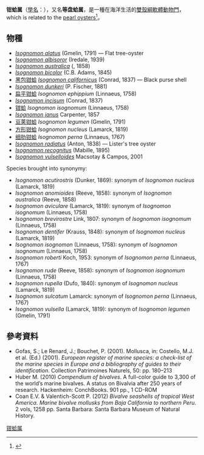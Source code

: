 {{Automatic taxobox
| name = ''Isognomon''
| image = Tide pool shells in Kona.jpg
| image_caption = Live ''Isognomon'' sp. under a rock in [[Kona_District,_Hawaii|Kona District, Hawaii]]
| taxon = Isognomon
| authority = Lightfoot, 1786
| subdivision_ranks = [[種_(生物)|種]]
| subdivision = [[#物種|見內文]]
| synonyms_ref=
| synonyms =
* ''Isognoma'' <small>{{tsl|en|John Lightfoot (biologist)|約翰·萊特富特 (生物學家)|Lightfoot}}, 1786</small> <small>(Isognoma is an alternative original spelling for Isognomon)</small>
* ''Isognomon (Anisoperna)'' <small>Iredale, 1939</small>
* ''Isognomon (Isognomon)'' <small>Lightfoot, 1786</small>
* ''Isognomon (Melina)'' <small>Philipsson, 1788</small>
* ''Isogonum'' <small>Röding, 1798</small> 
* ''Malleoperna'' <small>Iredale, 1939</small> 
* ''Melina'' <small>Philipsson, 1788</small> 
* ''Parviperna'' <small>Iredale, 1939</small>
* ''Pedalion'' <small>Dillwyn, 1817</small> 
* ''Perna'' <small>Bruguière, 1789</small> 
* ''Pernaria'' <small>Rafinesque, 1815</small> 
* ''Sutura'' <small>Megerle von Mühlfeld, 1811</small> 
| type_species= ''Ostrea perna'' <small>Linnaeus, 1767</small>
}}
'''钳蛤属'''（[[學名|學名]]：{{lang|la|'''''Isognomon'''''}}），又名'''等盘蛤属'''，是一種在海洋生活的[[雙殼綱|雙殼綱]][[軟體動物門|軟體動物門]]，which is related to the [[pearl_oyster|pearl oyster]]s<ref name=WoRMS_138091>{{cite WoRMS |id=138091|title=''Isognomon'' Lightfoot, 1786|accessdate=2011-03-12 }}</ref>。

==物種==
* ''[[Isognomon_alatus|Isognomon alatus]]'' (Gmelin, 1791) — Flat tree-oyster
* ''[[Isognomon_albisoror|Isognomon albisoror]]'' (Iredale, 1939)
* ''[[Isognomon_australica|Isognomon australica]]'' ({{tsl|en|Lovell Augustus Reeve|洛弗爾·奧古斯都·里夫|Reeve}}, 1858)
* ''[[Isognomon_bicolor|Isognomon bicolor]]'' (C.B. Adams, 1845)
*[[黑包钳蛤|黑包钳蛤]] ''[[w:Isognomon_californicus|Isognomon californicus]]'' (Conrad, 1837) — Black purse shell
* ''[[Isognomon_dunkeri|Isognomon dunkeri]]'' (P. Fischer, 1881)
*[[扁平钳蛤|扁平钳蛤]] ''Isognomon ephippium'' (Linnaeus, 1758)
* ''[[Isognomon_incisum|Isognomon incisum]]'' (Conrad, 1837)
*[[钳蛤|钳蛤]] ''Isognomon isognomum'' (Linnaeus, 1758)
* ''[[Isognomon_janus|Isognomon janus]]'' Carpenter, 1857
*[[豆荚钳蛤|豆荚钳蛤]] ''Isognomon legumen'' (Gmelin, 1791)
*[[方形钳蛤|方形钳蛤]] ''Isognomon nucleus'' (Lamarck, 1819)
*[[细肋钳蛤|细肋钳蛤]] ''Isognomon perna'' (Linnaeus, 1767)
* ''[[Isognomon_radiatus|Isognomon radiatus]]'' (Anton, 1838) — Lister's tree oyster
* ''[[Isognomon_recognitus|Isognomon recognitus]]'' (Mabille, 1895)
* ''[[Isognomon_vulselloides|Isognomon vulselloides]]'' Macsotay & Campos, 2001
;Species brought into synonymy:
* ''Isognomon acutirostris'' (Dunker, 1869): synonym of ''Isognomon nucleus'' (Lamarck, 1819)
* ''Isognomon anomioides'' (Reeve, 1858): synonym of ''Isognomon australica'' (Reeve, 1858)
* ''Isognomon aviculare'' (Lamarck, 1819): synonym of ''Isognomon isognomum'' (Linnaeus, 1758)
* ''Isognomon brevirostre'' Link, 1807: synonym of ''Isognomon isognomum'' (Linnaeus, 1758)
* ''Isognomon dentifer'' (Krauss, 1848): synonym of ''Isognomon nucleus'' (Lamarck, 1819)
* ''Isognomon isognomon'' (Linnaeus, 1758): synonym of ''Isognomon isognomum'' (Linnaeus, 1758)
* ''Isognomon roberti'' Koch, 1953: synonym of ''Isognomon perna'' (Linnaeus, 1767)
* ''Isognomon rude'' (Reeve, 1858): synonym of ''Isognomon isognomum'' (Linnaeus, 1758)
* ''Isognomon rupella'' (Dufo, 1840): synonym of ''Isognomon nucleus'' (Lamarck, 1819)
* ''Isognomon sulcatum'' Lamarck: synonym of ''Isognomon perna'' (Linnaeus, 1767)
* ''Isognomon vulsella'' (Lamarck, 1819): synonym of ''Isognomon legumen'' (Gmelin, 1791)

==參考資料==
{{reflist}}
* Gofas, S.; Le Renard, J.; Bouchet, P. (2001). Mollusca, in: Costello, M.J. et al. (Ed.) (2001). ''European register of marine species: a check-list of the marine species in Europe and a bibliography of guides to their identification''. Collection Patrimoines Naturels, 50: pp. 180–213 
* Huber M. (2010) ''Compendium of bivalves''. A full-color guide to 3,300 of the world’s marine bivalves. A status on Bivalvia after 250 years of research. Hackenheim: ConchBooks. 901 pp., 1 CD-ROM
* Coan E.V. & Valentich-Scott P. (2012) ''Bivalve seashells of tropical West America. Marine bivalve mollusks from Baja California to northern Peru''. 2 vols, 1258 pp. Santa Barbara: Santa Barbara Museum of Natural History.
{{Taxonbar|from=Q3005613}}

[[Category:钳蛤属|]]